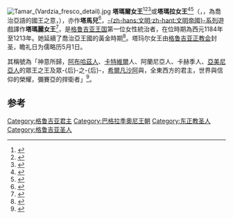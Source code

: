 {{NoteTA
|1=zh-hans:格鲁吉亚;zh-tw:喬治亞;zh-hk:格魯吉亞;
}}
[[File:Tamar_(Vardzia_fresco_detail).jpg|thumb]]
'''塔瑪爾女王'''<ref>{{Cite book|chapter=《虎皮武士》鉴赏|publisher=河南人民出版社|date=1994|isbn=978-7-215-02847-0|title=东方文学名著鉴赏大辞典|author=陶德臻|year=1994|location=郑州|pages=415-427|chapterurl=http://book.lvezhun.com/dfwxmzjsdcd/84438.html|access-date=2021-03-29|archive-date=2021-05-16|archive-url=https://web.archive.org/web/20210516215819/http://book.lvezhun.com/dfwxmzjsdcd/84438.html|dead-url=no}}</ref><ref>{{Cite book|title=競爭性威權體制政權更替之研究－以喬治亞玫瑰革命(2003)為例|author=吳彥然|url=http://thuir.thu.edu.tw/bitstream/310901/737/1/098THU00227002-001.pdf|publisher=東海大學政治學系|year=2010|location=臺中|pages=48}}</ref><ref>{{Cite web|title=喬治亞50 Lari券|url=https://museum.cbc.gov.tw/museum/current-exhibition-detail/18/2/1428|accessdate=2021-03-29|work=中央銀行券幣數位博物館虛擬展覽館|archive-date=2021-03-29|archive-url=https://web.archive.org/web/20210329193321/https://museum.cbc.gov.tw/museum/current-exhibition-detail/18/2/1428|dead-url=no}}</ref>或'''塔瑪拉女王'''<ref>{{Cite book|publisher=中華書局|isbn=978-0-85229-173-3|title=簡明大英百科全書|author=臺灣中華書局簡明大英百科全書編輯部|year=1988|location=臺北|pages=734|chapter=魯斯塔維里|chapterurl=https://books.google.com/books?id=GTUEAAAAYAAJ&q=%E5%A1%94%E7%91%AA%E6%8B%89%E5%A5%B3%E7%8E%8B}}</ref><ref>{{Cite book|publisher=上海辞书出版社|date=1989|title=辞海|author=辞海编辑委员会|year=1989|isbn=9787532600830|location=上海|pages=472|volume=上册|edition=第4版|chapter=卢斯达维里|chapterurl=https://books.google.com/books?id=NI8PAAAAYAAJ&q=%E5%A1%94%E7%8E%9B%E6%8B%89%E5%A5%B3%E7%8E%8B}}</ref>（{{lang-ka|თამარ მეფე}}，{{lang|la|''Tamar Mepe''}}，{{lang|la|''Mepe''}}為喬治亞語的國王之意，{{bd|約1160年||1213年|1月18日|}}），亦作'''塔馬兒'''<ref>{{Cite book|title=多桑蒙古史|last=Mouradgea d'Ohsson|first=Abraham Konstantin|publisher=中華書局|year=1962|location=北京|pages=135|others=馮承鈞（譯）|origyear=1936|url=https://sgp1.digitaloceanspaces.com/proletarian-library/books/694a11924171da61f2794c309be549b6.pdf|access-date=2021-03-30|archive-date=2021-05-14|archive-url=https://web.archive.org/web/20210514065536/https://sgp1.digitaloceanspaces.com/proletarian-library/books/694a11924171da61f2794c309be549b6.pdf|dead-url=yes}}</ref>，[[文明系列|-{zh-hans:文明;zh-hant:文明帝國}-系列]]遊戲譯作'''塔瑪麗女王'''<ref>{{Cite web|title=塔瑪麗女王 - 文明/領袖|url=https://www.civilopedia.net/zh-HK/rise-and-fall/civilizations/leader_tamar|accessdate=2021-03-29|work=文明百科|publisher=文明帝國VI|archive-date=2021-05-05|archive-url=https://web.archive.org/web/20210505224736/https://www.civilopedia.net/zh-HK/rise-and-fall/civilizations/leader_tamar|dead-url=no}}</ref>，是[[格鲁吉亚王国|格鲁吉亚王国]]第一位女性統治者，在位時期為西元1184年至1213年。她延續了喬治亞王國的黃金時期<ref>{{Cite web |url=http://www.rejectedprincesses.com/princesses/tamar-of-georgia |title=Tamar of Georgia |access-date=2016-04-30 |archive-date=2021-01-26 |archive-url=https://web.archive.org/web/20210126054602/https://www.rejectedprincesses.com/princesses/tamar-of-georgia |dead-url=no }}</ref>。塔玛尔女王由[[格鲁吉亚正教会|格鲁吉亚正教会]]封圣，瞻礼日为儒略历5月1日。

其稱號為「神意所歸，[[阿布哈茲人|阿布哈茲人]]、[[南高加索|卡特維爾]]人、阿蘭尼亞人、卡赫季人、[[亞美尼亞人|亞美尼亞人]]的眾王之王及眾-{后}-之-{后}-，[[希爾萬沙王朝|希爾凡沙阿]]與{{link-en|沙汗沙|Shahanshah (disambiguation) }}，全東西方的君主，世界與信仰的榮耀，彌賽亞的捍衛者」<ref>{{Cite web |url=http://www.goarch.org/chapel/saints_view?contentid=2084&type=saints |title=Queen of Georgia |access-date=2016-04-30 |archive-date=2013-05-25 |archive-url=https://web.archive.org/web/20130525065214/http://goarch.org/chapel/saints_view?contentid=2084&type=saints |dead-url=no }}</ref>。

==参考==
{{reflist}}
{{格鲁吉亚王国国王}}
[[Category:格鲁吉亚君主|Category:格鲁吉亚君主]]
[[Category:巴格拉季奧尼王朝|Category:巴格拉季奧尼王朝]]
[[Category:东正教圣人|Category:东正教圣人]]
[[Category:格鲁吉亚圣人|Category:格鲁吉亚圣人]]